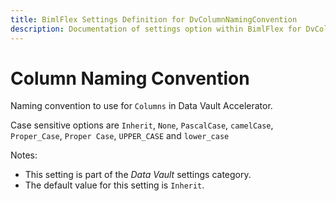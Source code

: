 ---
title: BimlFlex Settings Definition for DvColumnNamingConvention
description: Documentation of settings option within BimlFlex for DvColumnNamingConvention
---
<head>
  <meta name="varigenceProduct" content="BimlFlex"></meta>
  <meta name="varigenceArticleType" content="Reference"></meta>
</head>


# Column Naming Convention

Naming convention to use for `Columns` in Data Vault Accelerator.

Case sensitive options are `Inherit`, `None`, `PascalCase`, `camelCase`, `Proper_Case`, `Proper Case`, `UPPER_CASE` and `lower_case`

Notes:

* This setting is part of the *Data Vault* settings category.
* The default value for this setting is `Inherit`.
